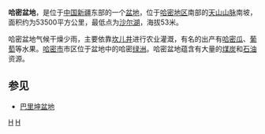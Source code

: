 '''哈密盆地'''，是位于[[中国|中国]][[新疆|新疆]]东部的一个[[盆地|盆地]]，位于[[哈密地区|哈密地区]]南部的[[天山山脉|天山山脉]]南坡，面积约为53500平方公里，最低点为[[沙尔湖_(哈密)|沙尔湖]]，海拔53米。

哈密盆地气候干燥少雨，主要依靠[[坎儿井|坎儿井]]进行农业灌溉，有名的出产有[[哈密瓜|哈密瓜]]、[[葡萄|葡萄]]等水果。[[哈密市|哈密市]]市区位于盆地中的哈密[[绿洲|绿洲]]。哈密盆地蕴含有大量的[[煤炭|煤炭]]和[[石油|石油]]资源。

==参见==
*[[巴里坤盆地|巴里坤盆地]]

[[Category:新疆盆地|H]]
[[Category:哈密地理|H]]